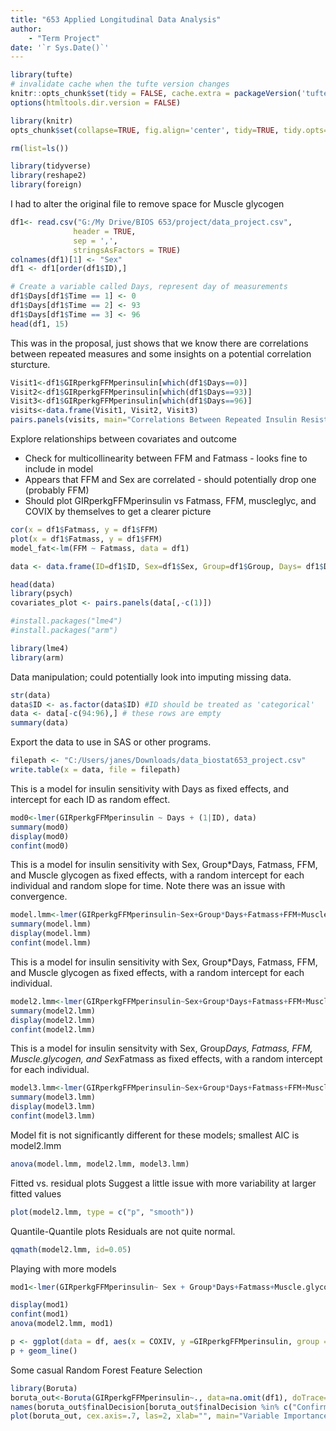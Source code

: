 ---
title: "653 Applied Longitudinal Data Analysis"
author: 
    - "Term Project"
date: '`r Sys.Date()`'
---
```{r setup, include=FALSE}
library(tufte)
# invalidate cache when the tufte version changes
knitr::opts_chunk$set(tidy = FALSE, cache.extra = packageVersion('tufte'))
options(htmltools.dir.version = FALSE)
```

```{r, echo=FALSE, message=FALSE, warning=FALSE}
library(knitr)
opts_chunk$set(collapse=TRUE, fig.align='center', tidy=TRUE, tidy.opts=list(blank=TRUE, width.cutoff=40), warning=FALSE,message=FALSE)

rm(list=ls())

library(tidyverse)
library(reshape2)
library(foreign)
```

I had to alter the original file to remove space for Muscle glycogen
```{r}
df1<- read.csv("G:/My Drive/BIOS 653/project/data_project.csv",
              header = TRUE, 
              sep = ',', 
              stringsAsFactors = TRUE)
colnames(df1)[1] <- "Sex" 
df1 <- df1[order(df1$ID),]

# Create a variable called Days, represent day of measurements
df1$Days[df1$Time == 1] <- 0
df1$Days[df1$Time == 2] <- 93
df1$Days[df1$Time == 3] <- 96
head(df1, 15)

```

This was in the proposal, just shows that we know there are correlations between repeated measures and some insights on a potential correlation sturcture.

```{r}
Visit1<-df1$GIRperkgFFMperinsulin[which(df1$Days==0)]
Visit2<-df1$GIRperkgFFMperinsulin[which(df1$Days==93)]
Visit3<-df1$GIRperkgFFMperinsulin[which(df1$Days==96)]
visits<-data.frame(Visit1, Visit2, Visit3)
pairs.panels(visits, main="Correlations Between Repeated Insulin Resistance Measurements")
```


Explore relationships between covariates and outcome

* Check for multicollinearity between FFM and Fatmass - looks fine to include in model
* Appears that FFM and Sex are correlated - should potentially drop one (probably FFM)
* Should plot GIRperkgFFMperinsulin vs Fatmass, FFM, muscleglyc, and COVIX by themselves to get a clearer picture

```{r}
cor(x = df1$Fatmass, y = df1$FFM)
plot(x = df1$Fatmass, y = df1$FFM)
model_fat<-lm(FFM ~ Fatmass, data = df1)
```


```{r}
data <- data.frame(ID=df1$ID, Sex=df1$Sex, Group=df1$Group, Days= df1$Days, Fatmass= df1$Fatmass, FFM= df1$FFM, Muscle.glycogen= df1$'Muscle.glycogen', COXIV = df1$COXIV, GIRperkgFFMperinsulin = df1$GIRperkgFFMperinsulin)

head(data)
library(psych)
covariates_plot <- pairs.panels(data[,-c(1)])
```



```{r, message=F}
#install.packages("lme4")
#install.packages("arm")

library(lme4)
library(arm)
```

Data manipulation; could potentially look into imputing missing data.

```{r}
str(data)
data$ID <- as.factor(data$ID) #ID should be treated as 'categorical'
data <- data[-c(94:96),] # these rows are empty
summary(data) 
```

Export the data to use in SAS or other programs.

```{r}
filepath <- "C:/Users/janes/Downloads/data_biostat653_project.csv"
write.table(x = data, file = filepath)
```

This is a model for insulin sensitivity with Days as fixed effects, and intercept for each ID as random effect.

```{r}
mod0<-lmer(GIRperkgFFMperinsulin ~ Days + (1|ID), data)
summary(mod0)
display(mod0)
confint(mod0)
```

This is a model for insulin sensitivity with Sex, Group*Days, Fatmass, FFM, and Muscle glycogen as fixed effects, with a random intercept for each individual and random slope for time. Note there was an issue with convergence.

```{r}
model.lmm<-lmer(GIRperkgFFMperinsulin~Sex+Group*Days+Fatmass+FFM+Muscle.glycogen + (Days|ID), data = data)
summary(model.lmm)
display(model.lmm)
confint(model.lmm)
```

This is a model for insulin sensitivity with Sex, Group*Days, Fatmass, FFM, and Muscle glycogen as fixed effects, with a random intercept for each individual.

```{r}
model2.lmm<-lmer(GIRperkgFFMperinsulin~Sex+Group*Days+Fatmass+FFM+Muscle.glycogen + (1|ID), data = data)
summary(model2.lmm)
display(model2.lmm)
confint(model2.lmm)
```

This is a model for insulin sensitvity with Sex, Group*Days, Fatmass, FFM, Muscle.glycogen, and Sex*Fatmass as fixed effects, with a random intercept for each individual.

```{r}
model3.lmm<-lmer(GIRperkgFFMperinsulin~Sex+Group*Days+Fatmass+FFM+Muscle.glycogen +Sex*Fatmass+ (1|ID), data = data)
summary(model3.lmm)
display(model3.lmm)
confint(model3.lmm)
```

Model fit is not significantly different for these models; smallest AIC is model2.lmm

```{r}
anova(model.lmm, model2.lmm, model3.lmm)
```


Fitted vs. residual plots
Suggest a little issue with more variability at larger fitted values

```{r}
plot(model2.lmm, type = c("p", "smooth"))
```

Quantile-Quantile plots
Residuals are not quite normal.

```{r}
qqmath(model2.lmm, id=0.05)
```

Playing with more models

```{r}
mod1<-lmer(GIRperkgFFMperinsulin~ Sex + Group*Days+Fatmass+Muscle.glycogen + (1|ID), data = data)

display(mod1)
confint(mod1)
anova(model2.lmm, mod1)
```

```{r}
p <- ggplot(data = df, aes(x = COXIV, y =GIRperkgFFMperinsulin, group = ID))
p + geom_line()
```


Some casual Random Forest Feature Selection
```{r}
library(Boruta)
boruta_out<-Boruta(GIRperkgFFMperinsulin~., data=na.omit(df1), doTrace=2)
names(boruta_out$finalDecision[boruta_out$finalDecision %in% c("Confirmed", "Tentative")])
plot(boruta_out, cex.axis=.7, las=2, xlab="", main="Variable Importance")
```
